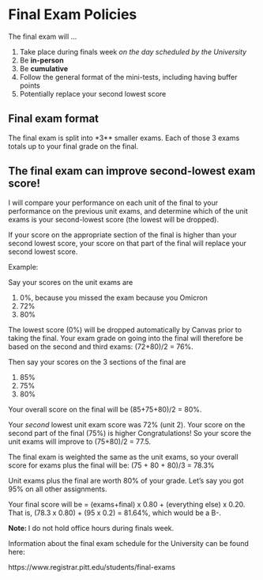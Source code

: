 # Final Exam Policies

The final exam will ...

1. Take place during finals week *on the day scheduled by the University*
1. Be **in-person**
1. Be **cumulative**
1. Follow the general format of the mini-tests, including having buffer points 
1. Potentially replace your second lowest score

## Final exam format 

The final exam is split into *3** smaller exams.  Each of those 3 exams totals up to your final grade on the final.  

## The final exam can improve second-lowest exam score!

I will compare your performance on each unit of the final to your performance on the previous unit exams, and determine which of the unit exams is your second-lowest score (the lowest will be dropped).  

If your score on the appropriate section of the final is higher than your second lowest score, your score on that part of the final will replace your second lowest score.

Example:

Say your scores on the unit exams are

1. 0%, because you missed the exam because you Omicron
1. 72%
1. 80%

The lowest score (0%) will be dropped automatically by Canvas prior to taking the final.  Your exam grade on going into the final will therefore be based on the second and third exams: (72+80)/2 = 76%.

Then say your scores on the 3 sections of the final are

1. 85%
1. 75%
1. 80%

Your overall score on the final will be (85+75+80)/2 = 80%.

Your *second* lowest unit exam score was 72% (unit 2). Your score on the second part of the final (75%) is higher  Congratulations!  So your score the unit exams will improve to (75+80)/2 = 77.5.  

The final exam is weighted the same as the unit exams, so your overall score for exams plus the final will be: (75 + 80 + 80)/3 = 78.3%

Unit exams plus the final are worth 80% of your grade.  Let's say you got 95% on all other assignments.  

Your final score will be = (exams+final) x 0.80 + (everything else) x 0.20.  
That is, (78.3 x 0.80) + (95 x 0.2) = 81.64%, which would be a B-.


<!-- Yes, the final for this class is OPTIONAL - if you are happy with your test scores you will not have to take it. -->

<!-- The final exam is NOT one of the 6 unit "mini-tests" and NOT one of the five of those tests that count towards you grade. -->

**Note: **I do not hold office hours during finals week.

Information about the final exam schedule for the University can be found here:

https://www.registrar.pitt.edu/students/final-exams 


<!-- ## Why take the final exam? -->

<!-- As noted previously, your lowest mini-test score will be automatically dropped.  -->

<!-- Your 2nd lowest test score can be replaced by your final exam, *if* your final exam score is higher.  -->

<!-- The final exam can therefore only benefit your score. -->

<!-- Questions on the final exam will be of similar difficulty as the 6 regular mini-tests. -->

<!-- I can only provide estimated grades prior to the exam.  -->



<!-- What if I have more than one final exam on the same day? -->
<!-- If you have multiple finals scheduled for the same day see here: -->

<!-- https://www.registrar.pitt.edu/sites/default/files/pdf/final_guideline.pdf -->